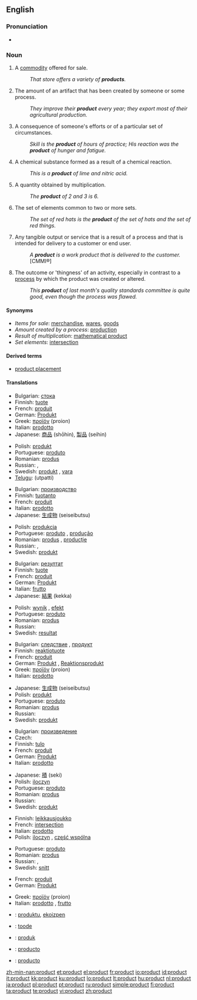 ==English==

===Pronunciation===
* {{audio|en-us-product.ogg|Audio (US)}}

===Noun===
{{en-noun}}

# A [[commodity]] offered for sale.
#: ''That store offers a variety of '''products'''.''
# The amount of an artifact that has been created by someone or some process.
#: ''They improve their '''product''' every year; they export most of their agricultural production.''
# A consequence of someone's efforts or of a particular set of circumstances.
#: ''Skill is the '''product''' of hours of practice; His reaction was the '''product''' of hunger and fatigue.''
# A chemical substance formed as a result of a chemical reaction.
#: ''This is a '''product''' of lime and nitric acid.''
# {{math}} A quantity obtained by multiplication.
#: ''The '''product''' of 2 and 3 is 6.''
# The set of elements common to two or more sets.
#: ''The set of red hats is the '''product''' of the set of hats and the set of red things.''
# Any tangible output or service that is a result of a process and that is intended for delivery to a customer or end user.
#: ''A '''product''' is a work product that is delivered to the customer.'' [CMMI®]
# The outcome or 'thingness' of an activity, especially in contrast to a [[process]] by which the product was created or altered.
#: ''This '''product''' of last month's quality standards committee is quite good, even though the process was flawed.''

====Synonyms====
* ''Items for sale'': [[merchandise]], [[wares]], [[goods]]
* ''Amount created by a process'': [[production]]
* ''Result of multiplication'': [[mathematical product]]
* ''Set elements'': [[intersection]]

====Derived terms====
* [[product placement]]

====Translations====
{{trans-top|commodity for sale}}
* Bulgarian: [[стока]] {{f}}
* Finnish: [[tuote]]
* French: [[produit]] {{m}}
* German: [[Produkt]] {{n}}
* Greek: [[προϊόν]] (proion) {{n}}
* Italian: [[prodotto]] {{m}}
* Japanese: [[商品]] (shōhin), [[製品]] (seihin)
{{trans-mid}}
* Polish: [[produkt]] {{m}}
* Portuguese: [[produto]] {{m}}
* Romanian: [[produs]] {{n}}
* Russian: {{t|ru|продукт|m|sc=Cyrl|tr=prodúkt}}, {{t|ru|товар|m|sc=Cyrl|tr=továr}}
* Swedish: [[produkt]] {{c}}, [[vara]] {{c}}
* [[Telugu]]: {{t|te|ఉత్పత్తి}} (utpatti)
{{trans-bottom}}

{{trans-top|amount created by a process}}
* Bulgarian: [[производство]] {{n}}
* Finnish: [[tuotanto]]
* French: [[produit]] {{m}}
* Italian: [[prodotto]] {{m}}
* Japanese: [[生成物]] (seiseibutsu)
{{trans-mid}}
* Polish: [[produkcja]] {{f}}
* Portuguese: [[produto]] {{m}}, [[produção]] {{f}}
* Romanian: [[produs]] {{n}}, [[producţie]] {{f}}
* Russian: {{t|ru|продукция|f|sc=Cyrl|tr=prodúkcija}}, {{t|ru|выработка|f|sc=Cyrl|tr=výrabotka}}
* Swedish: [[produkt]] {{c}}
{{trans-bottom}}

{{trans-top|consequence of efforts}}
* Bulgarian: [[резултат]] {{m}}
* Finnish: [[tuote]]
* French: [[produit]] {{m}}
* German: [[Produkt]] {{n}}
* Italian: [[frutto]] {{m}}
* Japanese: [[結果]] (kekka)
{{trans-mid}}
* Polish: [[wynik]] {{m}}, [[efekt]] {{m}}
* Portuguese: [[produto]] {{m}}
* Romanian: [[produs]] {{n}}
* Russian: {{t|ru|результат|m|sc=Cyrl|tr=r'ezul'tát}}
* Swedish: [[resultat]] {{n}}
{{trans-bottom}}

{{trans-top|result of chemical reaction}}
* Bulgarian: [[следствие]] {{n}}, [[продукт]] {{m}}
* Finnish: [[reaktiotuote]]
* French: [[produit]] {{m}}
* German: [[Produkt]] {{n}}, [[Reaktionsprodukt]] {{n}}
* Greek: [[προϊόν]] (proion) {{n}}
* Italian: [[prodotto]] {{m}}
{{trans-mid}}
* Japanese: [[生成物]] (seiseibutsu)
* Polish: [[produkt]] {{m}}
* Portuguese: [[produto]] {{m}}
* Romanian: [[produs]] {{n}}
* Russian: {{t|ru|продукт|m|sc=Cyrl|tr=prodúkt}}
* Swedish: [[produkt]] {{c}}
{{trans-bottom}}

{{trans-top|multiplication result}}
* Bulgarian: [[произведение]] {{n}}
* Czech: {{t|cs|součin|m}}
* Finnish: [[tulo]]
* French: [[produit]] {{m}}
* German: [[Produkt]] {{n}}
* Italian: [[prodotto]] {{m}}
{{trans-mid}}
* Japanese: [[積]] (seki)
* Polish: [[iloczyn]] {{m}}
* Portuguese: [[produto]] {{m}}
* Romanian: [[produs]] {{n}}
* Russian: {{t|ru|произведение|tr=proizvedénije|n}}
* Swedish: [[produkt]] {{c}}
{{trans-bottom}}

{{trans-top|set elements}}
* Finnish: [[leikkausjoukko]]
* French: [[intersection]] {{f}}
* Italian: [[prodotto]] {{m}}
* Polish: [[iloczyn]] {{m}}, [[część wspólna]] {{f}}
{{trans-mid}}
* Portuguese: [[produto]] {{m}}
* Romanian: [[produs]] {{n}}
* Russian: {{t|ru|произведение|tr=proizv'ed'énije|n}}, {{t|ru|пересечение|sc=Cyrl|tr=p'er'es'ečénije}}
* Swedish: [[snitt]] {{n}}
{{trans-bottom}}

{{trans-top|any tangible output}}
* French: [[produit]] {{m}}
* German: [[Produkt]] {{n}}
{{trans-mid}}
* Greek: [[προϊόν]] (proion) {{n}}
* Italian: [[prodotto]] {{m}}, [[frutto]] {{m}}
{{trans-bottom}}

{{checktrans-top}}
* {{ttbc|Basque}}: [[produktu]], [[ekoizpen]]
* {{ttbc|Estonian}}: [[toode]]
* {{ttbc|Indonesian}}: [[produk]]
{{trans-mid}}
* {{ttbc|Interlingua}}: [[producto]]
* {{ttbc|Spanish}}: [[producto]] {{m}}
{{trans-bottom}}

[[zh-min-nan:product]]
[[et:product]]
[[el:product]]
[[fr:product]]
[[io:product]]
[[id:product]]
[[it:product]]
[[kk:product]]
[[ku:product]]
[[lo:product]]
[[lt:product]]
[[hu:product]]
[[nl:product]]
[[ja:product]]
[[pl:product]]
[[pt:product]]
[[ru:product]]
[[simple:product]]
[[fi:product]]
[[ta:product]]
[[te:product]]
[[vi:product]]
[[zh:product]]